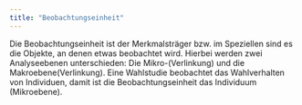 ```yaml
---
title: "Beobachtungseinheit"
---
```


Die Beobachtungseinheit ist der Merkmalsträger bzw. im Speziellen sind es die Objekte, an denen etwas beobachtet wird.
Hierbei werden zwei Analyseebenen unterschieden: Die Mikro-(Verlinkung) und die Makroebene(Verlinkung).
Eine Wahlstudie beobachtet das Wahlverhalten von Individuen, damit ist die Beobachtungseinheit das Individuum (Mikroebene).


